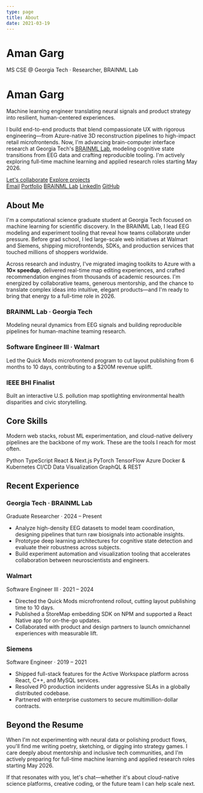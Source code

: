 ```yaml
---
type: page
title: About
date: 2021-03-19
---
```


# Aman Garg

<div className="hero">
  <span className="hero__badge">MS CSE @ Georgia Tech · Researcher, BRAINML Lab</span>
  <h1 className="hero__title">Aman Garg</h1>
  <p className="hero__subtitle">
    Machine learning engineer translating neural signals and product strategy into resilient, human-centered experiences.
  </p>
  <p className="hero__copy">
    I build end-to-end products that blend compassionate UX with rigorous engineering—from Azure-native 3D reconstruction pipelines to high-impact retail microfrontends. Now, I&apos;m advancing brain-computer interface research at Georgia Tech&apos;s <a href="https://sites.google.com/view/brainml/home" target="_blank" rel="noopener noreferrer">BRAINML Lab</a>, modeling cognitive state transitions from EEG data and crafting reproducible tooling. I&apos;m actively exploring full-time machine learning and applied research roles starting May 2026.
  </p>
  <div className="hero__cta">
    <a className="button" href="mailto:aman.garg@gatech.edu">Let&apos;s collaborate</a>
    <a className="button button--ghost" href="/projects">Explore projects</a>
  </div>
  <div className="hero__links">
    <a href="mailto:aman.garg@gatech.edu">Email</a>
    <a href="https://amangarg.in" target="_blank" rel="noopener noreferrer">Portfolio</a>
    <a href="https://sites.google.com/view/brainml/home" target="_blank" rel="noopener noreferrer">BRAINML Lab</a>
    <a href="https://www.linkedin.com/in/aman9ar9/" target="_blank" rel="noopener noreferrer">LinkedIn</a>
    <a href="https://github.com/amangrg" target="_blank" rel="noopener noreferrer">GitHub</a>
  </div>
</div>

<section className="page-section">
  <h2 className="section-title">About Me</h2>
  <p>
    I&apos;m a computational science graduate student at Georgia Tech focused on machine learning for scientific discovery. In the BRAINML Lab, I lead EEG modeling and experiment tooling that reveal how teams collaborate under pressure. Before grad school, I led large-scale web initiatives at Walmart and Siemens, shipping microfrontends, SDKs, and production services that touched millions of shoppers worldwide.
  </p>
  <p>
    Across research and industry, I&apos;ve migrated imaging toolkits to Azure with a <strong>10× speedup</strong>, delivered real-time map editing experiences, and crafted recommendation engines from thousands of academic resources. I&apos;m energized by collaborative teams, generous mentorship, and the chance to translate complex ideas into intuitive, elegant products—and I&apos;m ready to bring that energy to a full-time role in 2026.
  </p>
  <div className="highlight-grid">
    <article className="highlight-card">
      <h3>BRAINML Lab · Georgia Tech</h3>
      <p>Modeling neural dynamics from EEG signals and building reproducible pipelines for human-machine teaming research.</p>
    </article>
    <article className="highlight-card">
      <h3>Software Engineer III · Walmart</h3>
      <p>Led the Quick Mods microfrontend program to cut layout publishing from 6 months to 10 days, contributing to a $200M revenue uplift.</p>
    </article>
    <article className="highlight-card">
      <h3>IEEE BHI Finalist</h3>
      <p>Built an interactive U.S. pollution map spotlighting environmental health disparities and civic storytelling.</p>
    </article>
  </div>
</section>

<section className="page-section">
  <h2 className="section-title">Core Skills</h2>
  <p>
    Modern web stacks, robust ML experimentation, and cloud-native delivery pipelines are the backbone of my work. These are the tools I reach for most often.
  </p>
  <div className="skill-badges">
    <span className="skill-badge">Python</span>
    <span className="skill-badge">TypeScript</span>
    <span className="skill-badge">React &amp; Next.js</span>
    <span className="skill-badge">PyTorch</span>
    <span className="skill-badge">TensorFlow</span>
    <span className="skill-badge">Azure</span>
    <span className="skill-badge">Docker &amp; Kubernetes</span>
    <span className="skill-badge">CI/CD</span>
    <span className="skill-badge">Data Visualization</span>
    <span className="skill-badge">GraphQL &amp; REST</span>
  </div>
</section>

<section className="page-section">
  <h2 className="section-title">Recent Experience</h2>
  <div className="experience-grid">
    <article className="experience-card">
      <h3>Georgia Tech · BRAINML Lab</h3>
      <span>Graduate Researcher · 2024 – Present</span>
      <ul>
        <li>Analyze high-density EEG datasets to model team coordination, designing pipelines that turn raw biosignals into actionable insights.</li>
        <li>Prototype deep learning architectures for cognitive state detection and evaluate their robustness across subjects.</li>
        <li>Build experiment automation and visualization tooling that accelerates collaboration between neuroscientists and engineers.</li>
      </ul>
    </article>
    <article className="experience-card">
      <h3>Walmart</h3>
      <span>Software Engineer III · 2021 – 2024</span>
      <ul>
        <li>Directed the Quick Mods microfrontend rollout, cutting layout publishing time to 10 days.</li>
        <li>Published a StoreMap embedding SDK on NPM and supported a React Native app for on-the-go updates.</li>
        <li>Collaborated with product and design partners to launch omnichannel experiences with measurable lift.</li>
      </ul>
    </article>
    <article className="experience-card">
      <h3>Siemens</h3>
      <span>Software Engineer · 2019 – 2021</span>
      <ul>
        <li>Shipped full-stack features for the Active Workspace platform across React, C++, and MySQL services.</li>
        <li>Resolved P0 production incidents under aggressive SLAs in a globally distributed codebase.</li>
        <li>Partnered with enterprise customers to secure multimillion-dollar contracts.</li>
      </ul>
    </article>
  </div>
</section>

<section className="page-section">
  <h2 className="section-title">Beyond the Resume</h2>
  <p>
    When I&apos;m not experimenting with neural data or polishing product flows, you&apos;ll find me writing poetry, sketching, or digging into strategy games. I care deeply about mentorship and inclusive tech communities, and I&apos;m actively preparing for full-time machine learning and applied research roles starting May 2026.
  </p>
  <p>
    If that resonates with you, let&apos;s chat—whether it&apos;s about cloud-native science platforms, creative coding, or the future team I can help scale next.
  </p>
</section>
